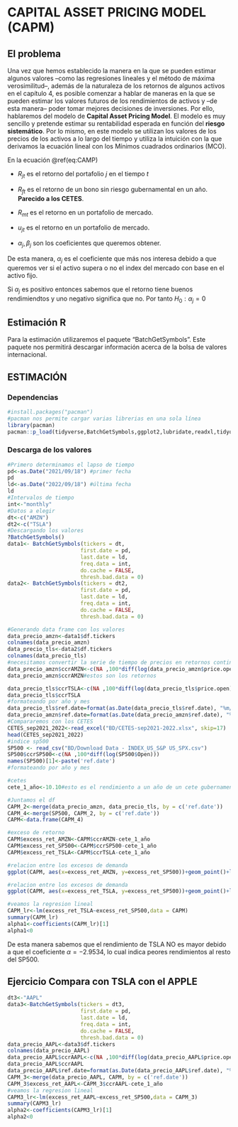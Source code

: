 # CAPITAL ASSET PRICING MODEL (CAPM)

## El problema

Una vez que hemos establecido la manera en la que se pueden estimar algunos valores --como las regresiones lineales y el método de máxima verosimilitud--, además de la naturaleza de los retornos de algunos activos en el capítulo 4, es posible comenzar a hablar de maneras en la que se pueden estimar los valores futuros de los rendimientos de activos y --de esta manera-- poder tomar mejores decisiones de inversiones. Por ello, hablaremos del modelo de **Capital Asset Pricing Model**. El modelo es muy sencillo y pretende estimar su rentabilidad esperada en función del **riesgo sistemático**. Por lo mismo, en este modelo se utilizan los valores de los precios de los activos a lo largo del tiempo y utiliza la intuición con la que derivamos la ecuación lineal con los Mínimos cuadrados ordinarios (MCO).

```{=tex}
\begin{equation}
    R_{jt}-R{ft}=\alpha_{j}+\beta_j(R_{mt}-R_{ft})+u_{jt}
(\#eq:CAMP)
\end{equation}
```
En la ecuación \@ref(eq:CAMP)

-   $R_{jt}$ es el retorno del portafolio $j$ en el tiempo $t$

-   $R_{ft}$ es el retorno de un bono sin riesgo gubernamental en un año. **Parecido a los CETES**.

-   $R_{mt}$ es el retorno en un portafolio de mercado.

-   $u_{jt}$ es el retorno en un portafolio de mercado.

-   $\alpha_{j},\beta_j$ son los coeficientes que queremos obtener.

De esta manera, $\alpha_j$ es el coeficiente que más nos interesa debido a que queremos ver si el activo supera o no el index del mercado con base en el activo fijo.

Si $\alpha_j$ es positivo entonces sabemos que el retorno tiene buenos rendimiendtos y uno negativo significa que no. Por tanto $H_0:\alpha_j=0$

## Estimación R

Para la estimación utilizaremos el paquete "BatchGetSymbols". Este paquete nos permitirá descargar información acerca de la bolsa de valores internacional.

## ESTIMACIÓN

### Dependencias

```r
#install.packages("pacman")
#pacman nos permite cargar varias librerias en una sola línea
library(pacman)
pacman::p_load(tidyverse,BatchGetSymbols,ggplot2,lubridate,readxl,tidyquant)
```

### Descarga de los valores

```r
#Primero determinamos el lapso de tiempo
pd<-as.Date("2021/09/18") #primer fecha
pd
ld<-as.Date("2022/09/18") #última fecha
ld
#Intervalos de tiempo
int<-"monthly"
#Datos a elegir
dt<-c("AMZN")
dt2<-c("TSLA")
#Descargando los valores
?BatchGetSymbols()
data1<- BatchGetSymbols(tickers = dt,
                       first.date = pd,
                       last.date = ld,
                       freq.data = int,
                       do.cache = FALSE,
                       thresh.bad.data = 0)
data2<- BatchGetSymbols(tickers = dt2,
                       first.date = pd,
                       last.date = ld,
                       freq.data = int,
                       do.cache = FALSE,
                       thresh.bad.data = 0)

#Generando data frame con los valores
data_precio_amzn<-data1$df.tickers
colnames(data_precio_amzn)
data_precio_tls<-data2$df.tickers
colnames(data_precio_tls)
#necesitamos convertir la serie de tiempo de precios en retornos continuos compuestos de los precios de apertura
data_precio_amzn$ccrAMZN<-c(NA ,100*diff(log(data_precio_amzn$price.open)))#agregamos un valor NA al principio
data_precio_amzn$ccrAMZN#estos son los retornos

data_precio_tls$ccrTSLA<-c(NA ,100*diff(log(data_precio_tls$price.open)))#agregamos un valor NA al principio
data_precio_tls$ccrTSLA
#formateando por año y mes
data_precio_tls$ref.date=format(as.Date(data_precio_tls$ref.date), "%m/%Y")
data_precio_amzn$ref.date=format(as.Date(data_precio_amzn$ref.date), "%m/%Y")
#Compararemos con los CETES
CETES_sep2021_2022<-read_excel("BD/CETES-sep2021-2022.xlsx", skip=17)
head(CETES_sep2021_2022)
#indice sp500
SP500 <- read_csv("BD/Download Data - INDEX_US_S&P US_SPX.csv")
SP500$ccrSP500<-c(NA ,100*diff(log(SP500$Open)))
names(SP500)[1]<-paste('ref.date')
#formateando por año y mes

#cetes
cete_1_año<-10.10#esto es el rendimiento a un año de un cete gubernamental seguro

#Juntamos el df
CAPM_2<-merge(data_precio_amzn, data_precio_tls, by = c('ref.date'))
CAPM_4<-merge(SP500, CAPM_2, by = c('ref.date'))
CAPM<-data.frame(CAPM_4)

#exceso de retorno
CAPM$excess_ret_AMZN<-CAPM$ccrAMZN-cete_1_año
CAPM$excess_ret_SP500<-CAPM$ccrSP500-cete_1_año
CAPM$excess_ret_TSLA<-CAPM$ccrTSLA-cete_1_año
```

```r
#relacion entre los excesos de demanda
ggplot(CAPM, aes(x=excess_ret_AMZN, y=excess_ret_SP500))+geom_point()+labs(title="Relación de excesos de retornos entre TSLA y AMZN",y="Exceso de demanda de SP500", x="Exceso de demanda de AMZN")+theme_light()
```

```r
#relacion entre los excesos de demanda
ggplot(CAPM, aes(x=excess_ret_TSLA, y=excess_ret_SP500))+geom_point()+labs(title="Relación de excesos de retornos entre TSLA y AMZN",y="Exceso de demanda de SP500", x="Exceso de demanda de TSLA")+theme_light()
```

```r
#veamos la regresion lineal
CAPM_lr<-lm(excess_ret_TSLA~excess_ret_SP500,data = CAPM)
summary(CAPM_lr)
alpha1<-coefficients(CAPM_lr)[1]
alpha1<0
```

De esta manera sabemos que el rendimiento de TSLA NO es mayor debido a que el coeficiente $\alpha=-2.9534$, lo cual indica peores rendimientos al resto del SP500.

## Ejercicio Compara con TSLA con el APPLE

```r
dt3<-"AAPL"
data3<-BatchGetSymbols(tickers = dt3,
                       first.date = pd,
                       last.date = ld,
                       freq.data = int,
                       do.cache = FALSE,
                       thresh.bad.data = 0)
data_precio_AAPL<-data3$df.tickers
colnames(data_precio_AAPL)
data_precio_AAPL$ccrAAPL<-c(NA ,100*diff(log(data_precio_AAPL$price.open)))#agregamos un valor NA al principio
data_precio_AAPL$ccrAAPL
data_precio_AAPL$ref.date=format(as.Date(data_precio_AAPL$ref.date), "%m/%Y")
CAPM_3<-merge(data_precio_AAPL, CAPM, by = c('ref.date'))
CAPM_3$excess_ret_AAPL<-CAPM_3$ccrAAPL-cete_1_año
#veamos la regresion lineal
CAPM3_lr<-lm(excess_ret_AAPL~excess_ret_SP500,data = CAPM_3)
summary(CAPM3_lr)
alpha2<-coefficients(CAPM3_lr)[1]
alpha2<0
```
